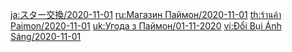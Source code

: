 {{Paimon's Bargains
|time_start = 2020-11-01 04:00:00
|time_end   = 2020-12-01 03:59:59
|shop = 
{{Shop|Bennett|34|1|type=Character}}
{{Shop|Lisa|34|1|type=Character}}
{{Shop|Blackcliff Longsword|24|3|type=Weapon}}
{{Shop|Blackcliff Slasher|24|3|type=Weapon}}
{{Shop|Blackcliff Pole|24|3|type=Weapon}}
{{Shop|Blackcliff Agate|24|3|type=Weapon}}
{{Shop|Blackcliff Warbow|24|3|type=Weapon}}
}}
<noinclude>
[[ja:スター交換/2020-11-01]]
[[ru:Магазин Паймон/2020-11-01]]
[[th:ร้านค้า Paimon/2020-11-01]]
[[uk:Угода з Паймон/01-11-2020]]
[[vi:Đổi Bụi Ánh Sáng/2020-11-01]]
</noinclude>